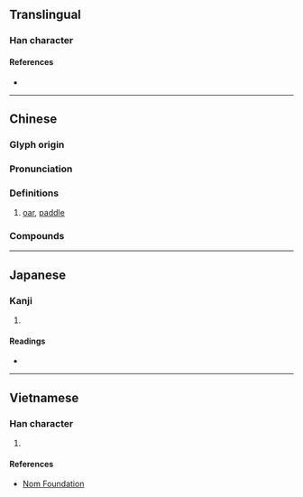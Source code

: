 {{character info/new}}
{{also|桨}}
==Translingual==

===Han character===
{{Han char|rn=75|rad=木|as=11|sn=15|four=27904|canj=VID,XVID|ids=⿱將木}}

====References====
* {{Han ref|kx=0547.210|dkj=15378|dj=0935.180|hdz=21285.100|uh=69F3|ud=27123|bh=BCD5|bd=48341}}

----

==Chinese==
{{zh-forms|s=桨}}

===Glyph origin===
{{Han etym}}

===Pronunciation===
{{zh-pron
|m=jiǎng
|c=zoeng2
|h=pfs=chíong
|md=
|mn=qz,xm:chióng/zz:chiáng/qz,tw,xm:chiúⁿ
|mn_note=chióng/chiáng - literary; chiúⁿ - vernacular
|w=2jian
|mc=y
|oc=y
|cat=n
}}

===Definitions===
{{zh-hanzi}}

# [[oar]], [[paddle]]
#: {{zh-x|《^讓 我們 蕩 起 雙 槳》|"Let Us Sway Twin '''Oars'''"}}

===Compounds===
{{zh-der|划槳|打槳|打槳桿|櫓槳|螺旋槳|螺槳|螺槳船}}

----

==Japanese==

===Kanji===
{{ja-kanji|grade=|rs=木11}}

# {{defn|lang=ja|sort=木11}}

====Readings====
* {{ja-readings|on=[[しょう]] (shō), [[そう]] (sō)|kun=[[かじ]] (kaji)}}

----

==Vietnamese==

===Han character===
{{vi-readings|rs=木11| hanviet = tưởng}}

# {{defn|lang=vi|sort=木11}}

====References====
* [http://nomfoundation.org/common/nom_details.php?codepoint=69f3 Nom Foundation]